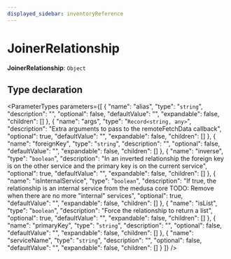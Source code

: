 ```yaml
---
displayed_sidebar: inventoryReference
---
```



# JoinerRelationship

 **JoinerRelationship**: `Object`

## Type declaration

<ParameterTypes parameters={[
  {
    "name": "alias",
    "type": "`string`",
    "description": "",
    "optional": false,
    "defaultValue": "",
    "expandable": false,
    "children": []
  },
  {
    "name": "args",
    "type": "`Record<string, any>`",
    "description": "Extra arguments to pass to the remoteFetchData callback",
    "optional": true,
    "defaultValue": "",
    "expandable": false,
    "children": []
  },
  {
    "name": "foreignKey",
    "type": "`string`",
    "description": "",
    "optional": false,
    "defaultValue": "",
    "expandable": false,
    "children": []
  },
  {
    "name": "inverse",
    "type": "`boolean`",
    "description": "In an inverted relationship the foreign key is on the other service and the primary key is on the current service",
    "optional": true,
    "defaultValue": "",
    "expandable": false,
    "children": []
  },
  {
    "name": "isInternalService",
    "type": "`boolean`",
    "description": "If true, the relationship is an internal service from the medusa core TODO: Remove when there are no more \"internal\" services",
    "optional": true,
    "defaultValue": "",
    "expandable": false,
    "children": []
  },
  {
    "name": "isList",
    "type": "`boolean`",
    "description": "Force the relationship to return a list",
    "optional": true,
    "defaultValue": "",
    "expandable": false,
    "children": []
  },
  {
    "name": "primaryKey",
    "type": "`string`",
    "description": "",
    "optional": false,
    "defaultValue": "",
    "expandable": false,
    "children": []
  },
  {
    "name": "serviceName",
    "type": "`string`",
    "description": "",
    "optional": false,
    "defaultValue": "",
    "expandable": false,
    "children": []
  }
]} />
